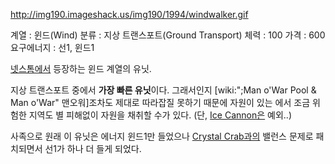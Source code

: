 http://img190.imageshack.us/img190/1994/windwalker.gif

계열 : 윈드(Wind)
분류 : 지상 트랜스포트(Ground Transport)
체력 : 100
가격 : 600
요구에너지 : 선1, 윈드1

[[넷스톰]]에서 등장하는 윈드 계열의 유닛.

지상 트랜스포트 중에서 '''가장 빠른 유닛'''이다. 그래서인지 [wiki:";Man o'War Pool & Man o'War" 맨오워]조차도 제대로 따라잡질 못하기 때문에 자원이 있는 에서 조금 위험한 지역도 별 피해없이 자원을 채취할 수가 있다. (단, [[Ice Cannon]]은 예외..)

사족으로 원래 이 유닛은 에너지 윈드1만 들었으나 [[Crystal Crab]]과의 밸런스 문제로 패치되면서 선1가 하나 더 들게 되었다.
